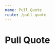 ```yaml
---
name: Pull Quote
route: /pull-quote
---
```



# Pull Quote

<PropsTable of={PullQuote} />

<Playground>
  <PullQuote
    style={css`
      svg {
        width: 300px;
        margin-top: 10px;
      }
      div {
        color: #7d899c;
      }
    `}
    text={`Lorem ipsum dolor sit amet, consectetur adipiscing elit.
            Sed suscipit venenatis massa, ac ultricies sem gravida nec.
            Phasellus ac ipsum nibh. Morbi at ullamcorper turpis, vitae rhoncus magna.`}
  />
</Playground>

